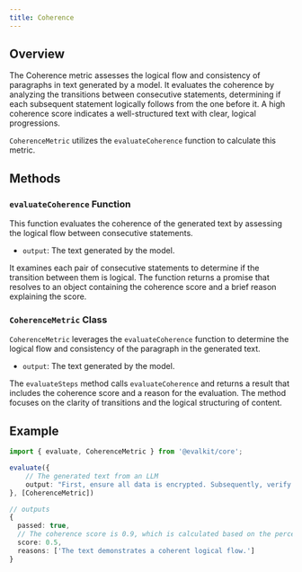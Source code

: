 ```yaml
---
title: Coherence
---
```


## Overview

The Coherence metric assesses the logical flow and consistency of paragraphs in text generated by a model. It evaluates the coherence by analyzing the transitions between consecutive statements, determining if each subsequent statement logically follows from the one before it. A high coherence score indicates a well-structured text with clear, logical progressions.

`CoherenceMetric` utilizes the `evaluateCoherence` function to calculate this metric.

## Methods

### `evaluateCoherence` Function

This function evaluates the coherence of the generated text by assessing the logical flow between consecutive statements.

- `output`: The text generated by the model.

It examines each pair of consecutive statements to determine if the transition between them is logical. The function returns a promise that resolves to an object containing the coherence score and a brief reason explaining the score.

### `CoherenceMetric` Class

`CoherenceMetric` leverages the `evaluateCoherence` function to determine the logical flow and consistency of the paragraph in the generated text.

- `output`: The text generated by the model.

The `evaluateSteps` method calls `evaluateCoherence` and returns a result that includes the coherence score and a reason for the evaluation. The method focuses on the clarity of transitions and the logical structuring of content.

## Example

```typescript
import { evaluate, CoherenceMetric } from '@evalkit/core';

evaluate({
    // The generated text from an LLM
    output: "First, ensure all data is encrypted. Subsequently, verify the integrity of the encryption algorithms.",
}, [CoherenceMetric])

// outputs
{
  passed: true,
  // The coherence score is 0.9, which is calculated based on the percentage of coherent statements from all statements in the text.
  score: 0.5,
  reasons: ['The text demonstrates a coherent logical flow.']
}
```
